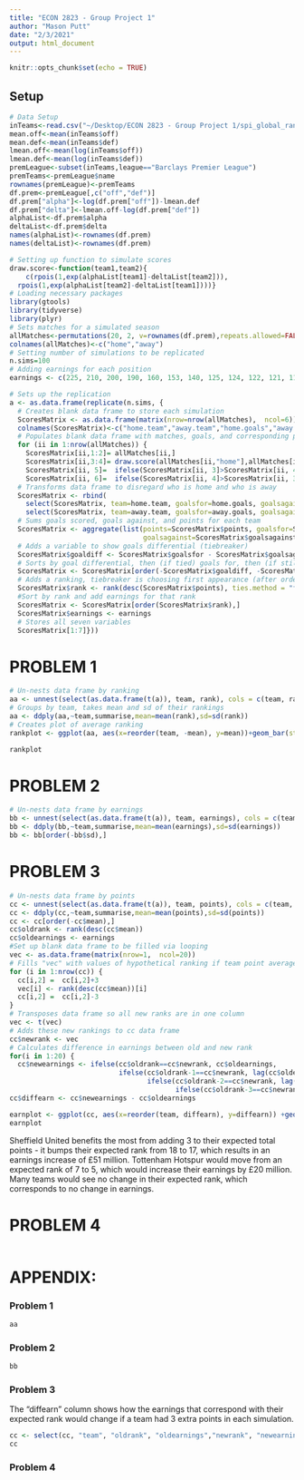 ```yaml
---
title: "ECON 2823 - Group Project 1"
author: "Mason Putt"
date: "2/3/2021"
output: html_document
---
```


```r
knitr::opts_chunk$set(echo = TRUE)
```

## Setup

```r
# Data Setup
inTeams<-read.csv("~/Desktop/ECON 2823 - Group Project 1/spi_global_rankings.csv")
mean.off<-mean(inTeams$off)
mean.def<-mean(inTeams$def)
lmean.off<-mean(log(inTeams$off))
lmean.def<-mean(log(inTeams$def))
premLeague<-subset(inTeams,league=="Barclays Premier League")
premTeams<-premLeague$name
rownames(premLeague)<-premTeams
df.prem<-premLeague[,c("off","def")]
df.prem["alpha"]<-log(df.prem["off"])-lmean.def
df.prem["delta"]<-lmean.off-log(df.prem["def"])
alphaList<-df.prem$alpha
deltaList<-df.prem$delta
names(alphaList)<-rownames(df.prem)
names(deltaList)<-rownames(df.prem)
```

```r
# Setting up function to simulate scores
draw.score<-function(team1,team2){
    c(rpois(1,exp(alphaList[team1]-deltaList[team2])),
  rpois(1,exp(alphaList[team2]-deltaList[team1])))}
# Loading necessary packages
library(gtools)
library(tidyverse)
library(plyr)
# Sets matches for a simulated season
allMatches<-permutations(20, 2, v=rownames(df.prem),repeats.allowed=FALSE)
colnames(allMatches)<-c("home","away")
# Setting number of simulations to be replicated
n.sims=100
# Adding earnings for each position
earnings <- c(225, 210, 200, 190, 160, 153, 140, 125, 124, 122, 121, 118, 115, 110, 106, 103, 100, 52, 51, 49)

# Sets up the replication
a <- as.data.frame(replicate(n.sims, {
  # Creates blank data frame to store each simulation
  ScoresMatrix <- as.data.frame(matrix(nrow=nrow(allMatches),  ncol=6))
  colnames(ScoresMatrix)<-c("home.team","away.team","home.goals","away.goals", "home.points", "away.points")
  # Populates blank data frame with matches, goals, and corresponding points for win/tie/loss
  for (ii in 1:nrow(allMatches)) {
    ScoresMatrix[ii,1:2]= allMatches[ii,]
    ScoresMatrix[ii,3:4]= draw.score(allMatches[ii,"home"],allMatches[ii,"away"])
    ScoresMatrix[ii, 5]=  ifelse(ScoresMatrix[ii, 3]>ScoresMatrix[ii, 4], 3, ifelse(ScoresMatrix[ii, 3]==ScoresMatrix[ii, 4], 1, 0))
    ScoresMatrix[ii, 6]=  ifelse(ScoresMatrix[ii, 4]>ScoresMatrix[ii, 3], 3, ifelse(ScoresMatrix[ii, 4]==ScoresMatrix[ii, 3], 1, 0)) }
  # Transforms data frame to disregard who is home and who is away
  ScoresMatrix <- rbind(
    select(ScoresMatrix, team=home.team, goalsfor=home.goals, goalsagainst=away.goals, points=home.points), 
    select(ScoresMatrix, team=away.team, goalsfor=away.goals, goalsagainst=home.goals, points=away.points))
  # Sums goals scored, goals against, and points for each team
  ScoresMatrix <- aggregate(list(points=ScoresMatrix$points, goalsfor=ScoresMatrix$goalsfor, 
                                 goalsagainst=ScoresMatrix$goalsagainst), by=list(team=ScoresMatrix$team), FUN=sum)
  # Adds a variable to show goals differential (tiebreaker)
  ScoresMatrix$goaldiff <- ScoresMatrix$goalsfor - ScoresMatrix$goalsagainst
  # Sorts by goal differential, then (if tied) goals for, then (if still tied) a uniform draw
  ScoresMatrix <- ScoresMatrix[order(-ScoresMatrix$goaldiff, -ScoresMatrix$goalsfor, runif(20)), ]
  # Adds a ranking, tiebreaker is choosing first appearance (after ordering for tie breakers)
  ScoresMatrix$rank <- rank(desc(ScoresMatrix$points), ties.method = "first")
  #Sort by rank and add earnings for that rank
  ScoresMatrix <- ScoresMatrix[order(ScoresMatrix$rank),]
  ScoresMatrix$earnings <- earnings
  # Stores all seven variables
  ScoresMatrix[1:7]}))
```

# PROBLEM 1

```r
# Un-nests data frame by ranking
aa <- unnest(select(as.data.frame(t(a)), team, rank), cols = c(team, rank))
# Groups by team, takes mean and sd of their rankings
aa <- ddply(aa,~team,summarise,mean=mean(rank),sd=sd(rank))
# Creates plot of average ranking
rankplot <- ggplot(aa, aes(x=reorder(team, -mean), y=mean))+geom_bar(stat='identity', fill="#4eb14e") +  xlab("Team Names") + ylab("Average Rank") + ggtitle("Average Team Rankings Over 10,000 Simulations") + coord_flip()

rankplot
```

# PROBLEM 2

```r
# Un-nests data frame by earnings
bb <- unnest(select(as.data.frame(t(a)), team, earnings), cols = c(team, earnings))
bb <- ddply(bb,~team,summarise,mean=mean(earnings),sd=sd(earnings))
bb <- bb[order(-bb$sd),]
```

# PROBLEM 3

```r
# Un-nests data frame by points
cc <- unnest(select(as.data.frame(t(a)), team, points), cols = c(team, points))
cc <- ddply(cc,~team,summarise,mean=mean(points),sd=sd(points))
cc <- cc[order(-cc$mean),]
cc$oldrank <- rank(desc(cc$mean))
cc$oldearnings <- earnings
#Set up blank data frame to be filled via looping
vec <- as.data.frame(matrix(nrow=1,  ncol=20))
# Fills "vec" with values of hypothetical ranking if team point average went up by 3, holding all else constant
for (i in 1:nrow(cc)) {
  cc[i,2] =  cc[i,2]+3
  vec[i] <- rank(desc(cc$mean))[i]
  cc[i,2] =  cc[i,2]-3
}
# Transposes data frame so all new ranks are in one column
vec <- t(vec)
# Adds these new rankings to cc data frame
cc$newrank <- vec
# Calculates difference in earnings between old and new rank
for(i in 1:20) {
  cc$newearnings <- ifelse(cc$oldrank==cc$newrank, cc$oldearnings,
                           ifelse(cc$oldrank-1==cc$newrank, lag(cc$oldearnings,1), 
                                  ifelse(cc$oldrank-2==cc$newrank, lag(cc$oldearnings,2), 
                                         ifelse(cc$oldrank-3==cc$newrank, lag(cc$oldearnings,3), NA))))}
cc$diffearn <- cc$newearnings - cc$oldearnings

earnplot <- ggplot(cc, aes(x=reorder(team, diffearn), y=diffearn)) +geom_bar(stat='identity', fill="#CFB53B") + xlab("Team Names") + ylab('Additional Earnings (Millions of £)' ) + ggtitle('Additional Earnings from a "Lucky Win"') +coord_flip()
earnplot
```

Sheffield United benefits the most from adding 3 to their expected total points - it bumps their expected rank from 18 to 17, which results in an earnings increase of £51 million. Tottenham Hotspur would move from an expected rank of 7 to 5, which would increase their earnings by £20 million. Many teams would see no change in their expected rank, which corresponds to no change in earnings.

# PROBLEM 4

```r

```



# APPENDIX: 

### Problem 1

```r
aa
```

### Problem 2

```r
bb
```

### Problem 3

The "diffearn" column shows how the earnings that correspond with their expected rank would change if a team had 3 extra points in each simulation. 

```r
cc <- select(cc, "team", "oldrank", "oldearnings","newrank", "newearnings", "diffearn")
cc
```

### Problem 4

```r

```
